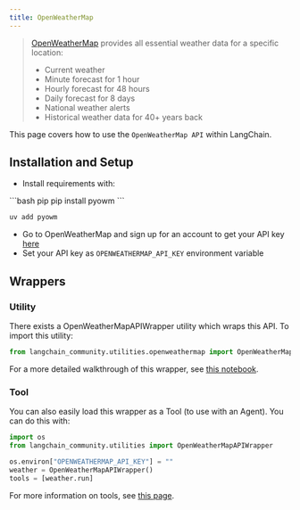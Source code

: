 ```yaml
---
title: OpenWeatherMap
---
```


>[OpenWeatherMap](https://openweathermap.org/api/) provides all essential weather data for a specific location:
>- Current weather
>- Minute forecast for 1 hour
>- Hourly forecast for 48 hours
>- Daily forecast for 8 days
>- National weather alerts
>- Historical weather data for 40+ years back

This page covers how to use the `OpenWeatherMap API` within LangChain.

## Installation and Setup

- Install requirements with:

<CodeGroup>
```bash pip
pip install pyowm
```

```bash uv
uv add pyowm
```
</CodeGroup>

- Go to OpenWeatherMap and sign up for an account to get your API key [here](https://openweathermap.org/api/)
- Set your API key as `OPENWEATHERMAP_API_KEY` environment variable

## Wrappers

### Utility

There exists a OpenWeatherMapAPIWrapper utility which wraps this API. To import this utility:

```python
from langchain_community.utilities.openweathermap import OpenWeatherMapAPIWrapper
```

For a more detailed walkthrough of this wrapper, see [this notebook](/oss/integrations/tools/openweathermap).

### Tool

You can also easily load this wrapper as a Tool (to use with an Agent).
You can do this with:

```python
import os
from langchain_community.utilities import OpenWeatherMapAPIWrapper

os.environ["OPENWEATHERMAP_API_KEY"] = ""
weather = OpenWeatherMapAPIWrapper()
tools = [weather.run]
```

For more information on tools, see [this page](/oss/integrations/tools).
